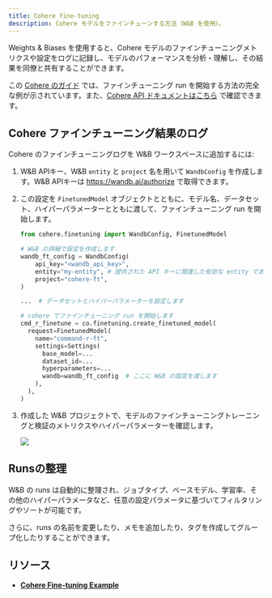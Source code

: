 ```yaml
---
title: Cohere fine-tuning
description: Cohere モデルをファインチューンする方法（W&B を使用）。
---
```


Weights & Biases を使用すると、Cohere モデルのファインチューニングメトリクスや設定をログに記録し、モデルのパフォーマンスを分析・理解し、その結果を同僚と共有することができます。

この [Cohere のガイド](https://docs.cohere.com/page/convfinqa-finetuning-wandb) では、ファインチューニング run を開始する方法の完全な例が示されています。また、[Cohere API ドキュメントはこちら](https://docs.cohere.com/reference/createfinetunedmodel#request.body.settings.wandb) で確認できます。

## Cohere ファインチューニング結果のログ

Cohere のファインチューニングログを W&B ワークスペースに追加するには:

1. W&B APIキー、W&B `entity` と `project` 名を用いて `WandbConfig` を作成します。W&B APIキーは https://wandb.ai/authorize で取得できます。

2. この設定を `FinetunedModel` オブジェクトとともに、モデル名、データセット、ハイパーパラメーターとともに渡して、ファインチューニング run を開始します。

    ```python
    from cohere.finetuning import WandbConfig, FinetunedModel

    # W&B の詳細で設定を作成します
    wandb_ft_config = WandbConfig(
        api_key="<wandb_api_key>",
        entity="my-entity", # 提供された API キーに関連した有効な entity である必要があります
        project="cohere-ft",
    )

    ...  # データセットとハイパーパラメーターを設定します

    # cohere でファインチューニング run を開始します
    cmd_r_finetune = co.finetuning.create_finetuned_model(
      request=FinetunedModel(
        name="command-r-ft",
        settings=Settings(
          base_model=...
          dataset_id=...
          hyperparameters=...
          wandb=wandb_ft_config  # ここに W&B の設定を渡します
        ),
      ),
    )
    ```

3. 作成した W&B プロジェクトで、モデルのファインチューニングトレーニングと検証のメトリクスやハイパーパラメーターを確認します。

    <Frame>
    <img src="/images/integrations/cohere_ft.png"  />
    </Frame>


## Runsの整理

W&B の runs は自動的に整理され、ジョブタイプ、ベースモデル、学習率、その他のハイパーパラメータなど、任意の設定パラメータに基づいてフィルタリングやソートが可能です。

さらに、runs の名前を変更したり、メモを追加したり、タグを作成してグループ化したりすることができます。

## リソース

* **[Cohere Fine-tuning Example](https://github.com/cohere-ai/notebooks/blob/kkt_ft_cookbooks/notebooks/finetuning/convfinqa_finetuning_wandb.ipynb)**